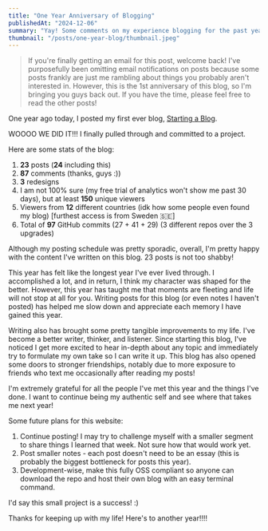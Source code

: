 ```yaml
---
title: "One Year Anniversary of Blogging"
publishedAt: "2024-12-06"
summary: "Yay! Some comments on my experience blogging for the past year."
thumbnail: "/posts/one-year-blog/thumbnail.jpeg"
---
```


<HeroImage
  src="/posts/one-year-blog/thumbnail.jpeg"
  alt="Beautiful Beaches - Dana Point, CA"
  caption="Beautiful Beaches - Dana Point, CA"
/>

<BlockQuote>
  If you're finally getting an email for this post, welcome back! I've purposefully been omitting email notifications on posts because some posts frankly are just me rambling about things you probably aren't interested in. However, this is the 1st anniversary of this blog, so I'm bringing you guys back out. If you have the time, please feel free to read the other posts!
</BlockQuote>

One year ago today, I posted my first ever blog, [Starting a Blog](/blog/starting-a-blog).

WOOOO WE DID IT!!! I finally pulled through and committed to a project.

Here are some stats of the blog:
1. **23** posts (**24** including this)
2. **87** comments (thanks, guys :))
3. **3** redesigns
4. I am not 100% sure (my free trial of analytics won't show me past 30 days), but at least **150** unique viewers
5. Viewers from **12** different countries (idk how some people even found my blog) [furthest access is from Sweden 🇸🇪]
6. Total of **97** GitHub commits (27 + 41 + 29) (3 different repos over the 3 upgrades)

Although my posting schedule was pretty sporadic, overall, I'm pretty happy with the content I've written on this blog. 23 posts is not too shabby!

This year has felt like the longest year I've ever lived through. I accomplished a lot, and in return, I think my character was shaped for the better. However, this year has taught me that moments are fleeting and life will not stop at all for you. Writing posts for this blog (or even notes I haven't posted) has helped me slow down and appreciate each memory I have gained this year.

Writing also has brought some pretty tangible improvements to my life. I've become a better writer, thinker, and listener. Since starting this blog, I've noticed I get more excited to hear in-depth about any topic and immediately try to formulate my own take so I can write it up. This blog has also opened some doors to stronger friendships, notably due to more exposure to friends who text me occasionally after reading my posts!

I'm extremely grateful for all the people I've met this year and the things I've done. I want to continue being my authentic self and see where that takes me next year!

Some future plans for this website:
1. Continue posting! I may try to challenge myself with a smaller segment to share things I learned that week. Not sure how that would work yet.
2. Post smaller notes - each post doesn't need to be an essay (this is probably the biggest bottleneck for posts this year).
3. Development-wise, make this fully OSS compliant so anyone can download the repo and host their own blog with an easy terminal command.

I'd say this small project is a success! :)

Thanks for keeping up with my life! Here's to another year!!!!
